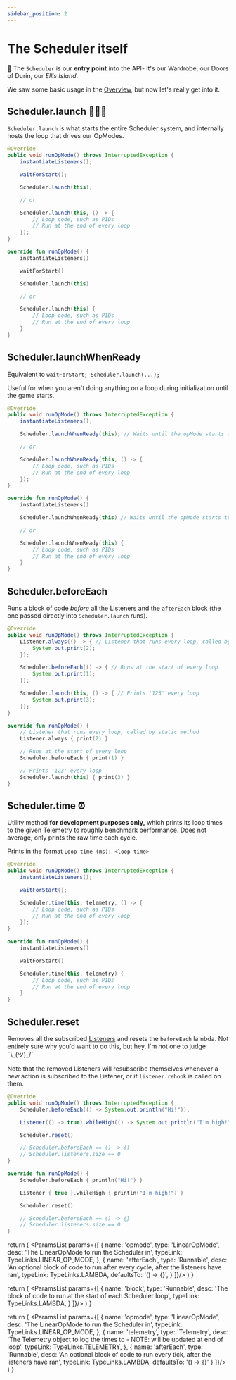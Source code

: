 ```yaml
---
sidebar_position: 2
---
```




# The Scheduler itself

🚪 The `Scheduler` is our **entry point** into the API- it's our Wardrobe, our Doors of Durin, our *Ellis Island*.

We saw some basic usage in the [Overview](./overview), but now let's really get into it.

## Scheduler.launch 🚀🚀🚀

`Scheduler.launch` is what starts the entire Scheduler system, and internally hosts the loop that drives our OpModes.

<SchedulerLaunchParamList/>

<Tabs groupId="programming-language">
<TabItem value="java" label="Java">

  ```java
  @Override
  public void runOpMode() throws InterruptedException {
      instantiateListeners();

      waitForStart();

      Scheduler.launch(this);

      // or

      Scheduler.launch(this, () -> {
          // Loop code, such as PIDs
          // Run at the end of every loop
      });
  }
  ```

</TabItem>
<TabItem value="kt" label="Kotlin">

  ```kotlin
  override fun runOpMode() {
      instantiateListeners()

      waitForStart()

      Scheduler.launch(this)

      // or

      Scheduler.launch(this) {
          // Loop code, such as PIDs
          // Run at the end of every loop
      }
  }
  ```

</TabItem>
</Tabs>

## Scheduler.launchWhenReady

Equivalent to `waitForStart; Scheduler.launch(...);`

Useful for when you aren't doing anything on a loop during initialization until the game starts.

<SchedulerLaunchParamList/>

<Tabs groupId="programming-language">
<TabItem value="java" label="Java">

  ```java
  @Override
  public void runOpMode() throws InterruptedException {
      instantiateListeners();

      Scheduler.launchWhenReady(this); // Waits until the opMode starts to launch

      // or

      Scheduler.launchWhenReady(this, () -> {
          // Loop code, such as PIDs
          // Run at the end of every loop
      });
  }
  ```

</TabItem>
<TabItem value="kt" label="Kotlin">

  ```kotlin
  override fun runOpMode() {
      instantiateListeners()

      Scheduler.launchWhenReady(this) // Waits until the opMode starts to launch

      // or

      Scheduler.launchWhenReady(this) {
          // Loop code, such as PIDs
          // Run at the end of every loop
      }
  }
  ```

</TabItem>
</Tabs>

## Scheduler.beforeEach

Runs a block of code *before* all the Listeners and the `afterEach` block (the one passed directly into `Scheduler.launch` runs).

<SchedulerBeforeEachParamList/>

<Tabs groupId="programming-language">
<TabItem value="java" label="Java">

  ```java
  @Override
  public void runOpMode() throws InterruptedException {
      Listener.always(() -> { // Listener that runs every loop, called by static method
          System.out.print(2);
      });

      Scheduler.beforeEach(() -> { // Runs at the start of every loop
          System.out.print(1);
      });

      Scheduler.launch(this, () -> { // Prints '123' every loop
          System.out.print(3);
      });
  }
  ```

</TabItem>
<TabItem value="kt" label="Kotlin">

  ```kotlin
  override fun runOpMode() {
      // Listener that runs every loop, called by static method
      Listener.always { print(2) }

      // Runs at the start of every loop
      Scheduler.beforeEach { print(1) }

      // Prints '123' every loop
      Scheduler.launch(this) { print(3) }
  }
  ```

</TabItem>
</Tabs>

## Scheduler.time ⏰

Utility method **for development purposes only,** which prints its loop times to the given Telemetry to roughly
benchmark performance. Does not average, only prints the raw time each cycle.

Prints in the format `Loop time (ms): <loop time>`

<SchedulerTimeParamList/>

<Tabs groupId="programming-language">
<TabItem value="java" label="Java">

  ```java
  @Override
  public void runOpMode() throws InterruptedException {
      instantiateListeners();

      waitForStart();

      Scheduler.time(this, telemetry, () -> {
          // Loop code, such as PIDs
          // Run at the end of every loop
      });
  }
  ```

</TabItem>
<TabItem value="kt" label="Kotlin">

  ```kotlin
  override fun runOpMode() {
      instantiateListeners()

      waitForStart()

      Scheduler.time(this, telemetry) {
          // Loop code, such as PIDs
          // Run at the end of every loop
      }
  }
  ```

</TabItem>
</Tabs>

## Scheduler.reset

Removes all the subscribed [Listeners](./listeners) and resets the `beforeEach` lambda. Not entirely sure why you'd want to do this,
but hey, I'm not one to judge ¯\\\_(ツ)_/¯

Note that the removed Listeners will resubscribe themselves whenever a new action is subscribed to the Listener,
or if `listener.rehook` is called on them.

<Tabs groupId="programming-language">
<TabItem value="java" label="Java">

  ```java
  @Override
  public void runOpMode() throws InterruptedException {
      Scheduler.beforeEach(() -> System.out.println("Hi!"));

      Listener(() -> true).whileHigh(() -> System.out.println("I'm high!"));

      Scheduler.reset()

      // Scheduler.beforeEach == () -> {}
      // Scheduler.listeners.size == 0
  }
  ```

</TabItem>
<TabItem value="kt" label="Kotlin">

  ```kotlin
  override fun runOpMode() {
      Scheduler.beforeEach { println("Hi!") }

      Listener { true }.whileHigh { println("I'm high!") }

      Scheduler.reset()

      // Scheduler.beforeEach == () -> {}
      // Scheduler.listeners.size == 0
  }
  ```

</TabItem>
</Tabs>

  return (
    <ParamsList params={[
      {
        name: 'opmode',
        type: 'LinearOpMode',
        desc: 'The LinearOpMode to run the Scheduler in',
        typeLink: TypeLinks.LINEAR_OP_MODE,
      },
      {
        name: 'afterEach',
        type: 'Runnable',
        desc: 'An optional block of code to run after every cycle, after the listeners have ran',
        typeLink: TypeLinks.LAMBDA,
        defaultsTo: '() -> {}',
      }
    ]}/>
  )
}

  return (
    <ParamsList params={[
      {
        name: 'block',
        type: 'Runnable',
        desc: 'The block of code to run at the start of each Scheduler loop',
        typeLink: TypeLinks.LAMBDA,
      }
    ]}/>
  )
}

  return (
    <ParamsList params={[
      {
        name: 'opmode',
        type: 'LinearOpMode',
        desc: 'The LinearOpMode to run the Scheduler in',
        typeLink: TypeLinks.LINEAR_OP_MODE,
      },
      {
        name: 'telemetry',
        type: 'Telemetry',
        desc: 'The Telemetry object to log the times to - NOTE: will be updated at end of loop',
        typeLink: TypeLinks.TELEMETRY,
      },
      {
        name: 'afterEach',
        type: 'Runnable',
        desc: 'An optional block of code to run every tick, after the listeners have ran',
        typeLink: TypeLinks.LAMBDA,
        defaultsTo: '() -> {}'
      }
    ]}/>
  )
}
